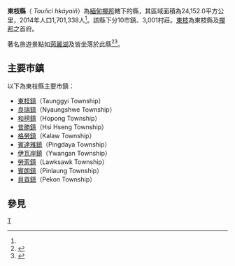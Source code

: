 {{Infobox settlement
|native_name = {{lang|my|တောင်ကြီးခရိုင်}}
|official_name = 東枝縣
|settlement_type = [[撣邦|撣邦]]行政區
|image_skyline = 
|image_map = 
|map_caption = 
|subdivision_type = 國家
|subdivision_name = {{flag|Myanmar}}
|subdivision_type1 = 省邦
|subdivision_name1 = [[撣邦|撣邦]]
|subdivision_type2 = 首府
|subdivision_name2 = [[東枝|東枝]]
|unit_pref = 
|area_total_km2 = 24,152.0
|population_as_of = 2014
|population_footnotes =<ref name="citypopulation">[http://www.citypopulation.de/php/myanmar-admin.php MYANMAR: Administrative Division] {{Wayback|url=http://www.citypopulation.de/php/myanmar-admin.php |date=20151117024737 }}. Citypopulation. 2015-11-14</ref>
|population = 1,701,338
|population_density_km2 = 70.44
|latNS = N
|latd = 20
|latm = 40
|lats = 00
|longEW = E
|longd = 97
|longm = 00
|longs = 00
|coordinates_display = inline,title
|coordinates_region = MM
|pushpin_map = Burma
|elevation_footnotes = <ref>[[Google_Earth|Google Earth]]</ref>
|elevation_ft = 
|elevation_m = 1,404
|timezone = [[Myanmar_Standard_Time|MST]]
|utc_offset = +6:30
|website =
}}

'''東枝縣'''（{{lang-my|တောင်ကြီးခရိုင်}} ''Tauñcì hkáyaiñ''）為[[緬甸|緬甸]][[撣邦|撣邦]]轄下的縣，其區域面積為24,152.0平方公里，2014年人口1,701,338人<ref name="citypopulation"/>。該縣下分10市鎮、3,001村莊。[[東枝|東枝]]為東枝縣及[[撣邦|撣邦]]之首府。

著名旅遊景點如[[茵麗湖|茵麗湖]]及{{link-en|茵麗湖濕地野生動物保護區|Inlay Lake Wetland Sanctuary}}皆坐落於此縣<ref>{{cite web|last1=by Zaw Win Than (17 March 2014)|title=Inle Lake "not ready" for tourism boom|url=http://www.mmtimes.com/index.php/lifestyle/travel/9854-inle-lake-not-ready-for-boom-in-tourism.html|website=www.mmtimes.com|accessdate=12 July 2014|archive-date=2016-10-20|archive-url=https://web.archive.org/web/20161020022527/http://www.mmtimes.com/index.php/lifestyle/travel/9854-inle-lake-not-ready-for-boom-in-tourism.html|dead-url=no}}</ref><ref>{{cite web|title=Inlay Lake (wetland) Sanctuary|url=http://www.exploremyanmar.com/myanmar/inlay-lake-sanctuary.htm|website=http://www.exploremyanmar.com|accessdate=12 July 2014|archive-url=https://web.archive.org/web/20140714164451/http://www.exploremyanmar.com/myanmar/inlay-lake-sanctuary.htm|archive-date=2014-07-14|dead-url=yes}}</ref>。

==主要市鎮==
以下為東枝縣主要市鎮：
*[[東枝鎮|東枝鎮]]（Taunggyi Township）
*[[良瑞鎮|良瑞鎮]]（Nyaungshwe Township）
*[[和榜鎮|和榜鎮]]（Hopong Township）
*[[昔勝鎮|昔勝鎮]]（Hsi Hseng Township）
*[[格勞鎮|格勞鎮]]（Kalaw Township）
*[[賓達雅鎮|賓達雅鎮]]（Pingdaya Township）
*[[伊瓦岸鎮|伊瓦岸鎮]]（Ywangan Township）
*[[勞索鎮|勞索鎮]]（Lawksawk Township）
*[[賓朗鎮|賓朗鎮]]（Pinlaung Township）
*[[貝貢鎮|貝貢鎮]]（Pekon Township）

==參見==
{{Reflist}}

<!--{{Shan State|state=collapsed}}-->
{{緬甸縣份|state=collapsed}}

[[Category:掸邦县份|T]]

{{Myanmar-stub}}
